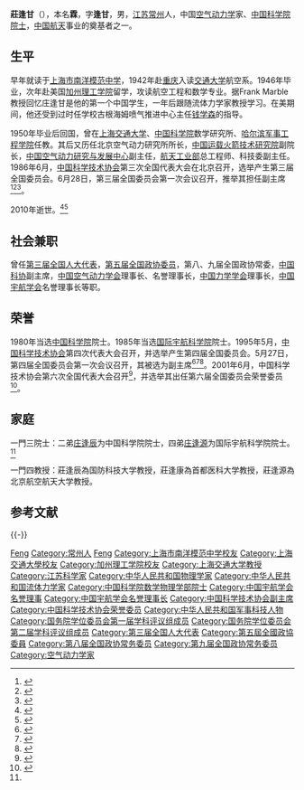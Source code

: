 {{Infobox scientist
|name = 庄逢甘
| image = 
| image_size = 
| caption = 
| birth_date = {{birth date|1925|2|11|df=y}}
| birth_place = {{ROC}}[[江苏省|江苏省]][[常州市|常州市]]

| death_date = {{death date and age|2010|11|8|1925|2|11|df=y}}
| death_place = {{CHN}}[[北京市|北京市]]
| residence =  
| citizenship  = 
| nationality = {{PRC}}
| fields = 航天学家
| workplaces =[[中国科学院数学研究所|中国科学院数学研究所]]<br/>[[哈尔滨军事工程学院|哈尔滨军事工程学院]]<br/> [[国防部五院|國防部第五研究院]]第一、三研究院副院长，[[空气动力研究所|空气动力研究所]]所长([[钱学森|钱学森]]领导[[五院十大研究室主任|五院十大研究室主任]]之一)<br>[[国防科工委基地|国防科工委基地]]<br>[[中国科学院院士|中国科学院院士]]物理学数学部委员，1980年
| alma_mater = 1946年毕业于交通大学（现[[西安交通大学|西安交通大学]]）航空工程系<br>1947年赴美国[[加州理工学院|加州理工学院]]攻读航空工程，先后获硕士、博士学位
| doctoral_advisor = 
| academic_advisors = 
| doctoral_students = 
| notable_students = 
| known_for =
| author_abbrev_bot = 
| author_abbrev_zoo = 
| influences = {{CCP}}
| influenced =  
| awards = 1985年获[[国家科技进步奖|国家科技进步奖]]特等奖<br>第18届[[国际航空科学大会|国际航空科学大会]]荣获大会颁发的[[古根海姆奖|古根海姆奖]]
| signature = <!--(filename only)-->
| footnotes = 父:[[庄德成|庄德成]]、母:[[潘淑贞|潘淑贞]]<br>弟:[[庄逢源|庄逢源]]、[[庄逢辰|庄逢辰]]
| ethnicity = 
| religion = 
| spouse = [[戴淑芬|戴淑芬]]
|relatives=

}}
'''莊逢甘'''（{{bd|1925年|2月11日|2010年|11月8日|catIdx=Zhuang庄}}），本名'''霖'''，字'''逢甘'''，男，[[江苏|江苏]][[常州|常州]]人，中国[[空气动力学|空气动力学]]家、[[中国科学院院士|中国科学院院士]]，[[中国航天|中国航天]]事业的奠基者之一。

== 生平 ==
早年就读于[[上海市南洋模范中学|上海市南洋模范中学]]，1942年赴[[重庆|重庆]]入读[[交通大学|交通大学]]航空系。1946年毕业，次年赴美国[[加州理工学院|加州理工学院]]留学，攻读航空工程和数学专业。据Frank Marble教授回忆庄逢甘是他的第一个中国学生，一年后跟随流体力学家{{le|H·W·李普曼|Hans W. Liepmann}}教授学习。在美期间，他还受到过时任学校古根海姆喷气推进中心主任[[钱学森|钱学森]]的指导。

1950年毕业后回国，曾在[[上海交通大学|上海交通大学]]、[[中国科学院|中国科学院]]数学研究所、[[哈尔滨军事工程学院|哈尔滨军事工程学院]]任教。其后又历任北京空气动力研究所所长，[[中国运载火箭技术研究院|中国运载火箭技术研究院]]副院长，[[中国空气动力研究与发展中心|中国空气动力研究与发展中心]]副主任，[[航天工业部|航天工业部]]总工程师、科技委副主任。1986年6月，[[中国科学技术协会|中国科学技术协会]]第三次全国代表大会在北京召开，选举产生第三届全国委员会。6月28日，第三届全国委员会第一次会议召开，推举其担任副主席<ref>{{Cite book|title=中国科学技术协会第三次全国代表大会文件汇编|last=[[中国科协研究室|中国科协研究室]]编|publisher=中国科协研究室|pages=94-96}}</ref><ref>{{Cite book|title=中国共产党组织史资料 附卷4 中华人民共和国群众团体组织 1949.10-1997.9|last=[[中共中央组织部|中共中央组织部]]，中共中央党史研究室，中央档案馆|publisher=[[中共党史出版社|中共党史出版社]]|year=2000|isbn=7-80136-318-3|location=北京|pages=408}}</ref><ref>{{Cite book|title=当代中国科学技术发展史|last=陈建新等主编|publisher=[[湖北教育出版社|湖北教育出版社]]|year=1994.10|isbn=7-5351-1355-9|pages=609|location=武汉}}</ref>。

2010年逝世。<ref>{{cite web|url=http://www.hlhl.org.cn/news/findnews/showsub.asp?id=73|title=庄逢甘|publisher=何梁何利基金|accessdate=2010-12-30|archive-date=2012-11-02|archive-url=https://web.archive.org/web/20121102034828/http://www.hlhl.org.cn/news/findnews/showsub.asp?id=73|dead-url=no}}</ref><ref name="cz">{{cite web|url=http://www.changzhou.gov.cn/art/2010/11/11/art_23_134441.html|title=航天事业奠基者之一 常州籍院士庄逢甘逝世|publisher=中国常州政府网|deadurl=yes|archiveurl=https://web.archive.org/web/20141022185541/http://www.changzhou.gov.cn/art/2010/11/11/art_23_134441.html|archivedate=2014-10-22}}</ref>

== 社会兼职 ==
曾任[[第三届全国人大代表|第三届全国人大代表]]，[[第五届全国政协委员|第五届全国政协委员]]，第八、九届全国政协常委，[[中国科协|中国科协]]副主席，[[中国空气动力学会|中国空气动力学会]]理事长、名誉理事长，[[中国力学学会|中国力学学会]]理事长，[[中国宇航学会|中国宇航学会]]名誉理事长等职。

== 荣誉 ==
1980年当选[[中国科学院|中国科学院]]院士。1985年当选[[国际宇航科学院|国际宇航科学院]]院士。1995年5月，[[中国科学技术协会|中国科学技术协会]]第四次代表大会召开，并选举产生第四届全国委员会。5月27日，第四届全国委员会第一次会议召开，其被选为副主席<ref>{{Cite book|title=中国人物年鉴 1992|last=[[李方诗|李方诗]]等主编|publisher=北京：[[华艺出版社|华艺出版社]]|year=1992.10|isbn=7-80039-683-5|pages=475-476}}</ref><ref>{{Cite book|title=中国共产党组织史资料 附卷4 中华人民共和国群众团体组织 1949.10-1997.9|last=[[中共中央组织部|中共中央组织部]]，[[中共中央党史研究室|中共中央党史研究室]]，[[中央档案馆|中央档案馆]]|publisher=北京：[[中共党史出版社|中共党史出版社]]|year=2000|isbn=7-80136-318-3|pages=409-410}}</ref><ref>{{Cite book|title=当代中国科学技术发展史|last=[[陈建新|陈建新]]等主编|publisher=武汉：[[湖北教育出版社|湖北教育出版社]]|year=1994.10|isbn=7-5351-1355-9|pages=609-610}}</ref>。2001年6月，中国科学技术协会第六次全国代表大会召开<ref>{{Cite book|title=企业科协工作手册|last=本书编委会编|publisher=北京：[[科学普及出版社|科学普及出版社]]|year=2008.10|isbn=978-7-110-06976-9|pages=2-3}}</ref>，并选举其出任第六届全国委员会荣誉委员<ref>{{Cite book|title=中国科学技术协会年鉴 2003|publisher=北京：[[中国科学技术出版社|中国科学技术出版社]]|year=2003.12|isbn=7-5046-3485-9|pages=23, 123}}</ref>。

== 家庭 ==
一門三院士：二弟[[庄逢辰|庄逢辰]]为中国科学院院士，四弟[[庄逢源|庄逢源]]为国际宇航科学院院士。<ref name="cz" />

一門四教授：莊逢辰為国防科技大学教授，莊逢康為首都医科大学教授，莊逢源為北京航空航天大学教授。

== 参考文献 ==
{{Reflist}}

{{-}}
{{毗陵莊氏}}
{{中華人民共和國航天}}
{{中国科学院数学物理学部院士}}
{{国务院学位委员会第一届学科评议组/工学}}
{{国务院学位委员会第二届学科评议组/工学}}
{{Navboxes
| title  = 庄逢甘在[[中国科学技术协会|中国科学技术协会]]的职务
| list1  =
{{中国科学技术协会第三届全国委员会}}
{{中国科学技术协会第四届全国委员会}}
{{中国科学技术协会第五届全国委员会}}
{{中国科学技术协会第六届全国委员会}}
}}
{{Navboxes
| title  = 庄逢甘在[[中国宇航学会|中国宇航学会]]的职务
| list1  =
{{中国宇航学会第三届理事会}}
{{中国宇航学会第四届理事会}}
{{中国宇航学会第五届理事会}}
}}

{{Authority control}}

{{DEFAULTSORT:Zhuang庄}}
[[Category:庄姓|Feng]]
[[Category:常州人|Category:常州人]]
[[Category:毗陵莊氏|Feng]]
[[Category:上海市南洋模范中学校友|Category:上海市南洋模范中学校友]]
[[Category:上海交通大學校友|Category:上海交通大學校友]]
[[Category:加州理工学院校友|Category:加州理工学院校友]]
[[Category:上海交通大学教授|Category:上海交通大学教授]]
[[Category:江苏科学家|Category:江苏科学家]]
[[Category:中华人民共和国物理学家|Category:中华人民共和国物理学家]]
[[Category:中华人民共和国流体力学家|Category:中华人民共和国流体力学家]]
[[Category:中国科学院数学物理学部院士|Category:中国科学院数学物理学部院士]]
[[Category:中国宇航学会名誉理事|Category:中国宇航学会名誉理事]]
[[Category:中国宇航学会名誉理事长|Category:中国宇航学会名誉理事长]]
[[Category:中国科学技术协会副主席|Category:中国科学技术协会副主席]]
[[Category:中国科学技术协会荣誉委员|Category:中国科学技术协会荣誉委员]]
[[Category:中华人民共和国军事科技人物|Category:中华人民共和国军事科技人物]]
[[Category:国务院学位委员会第一届学科评议组成员|Category:国务院学位委员会第一届学科评议组成员]]
[[Category:国务院学位委员会第二届学科评议组成员|Category:国务院学位委员会第二届学科评议组成员]]
[[Category:第三届全国人大代表|Category:第三届全国人大代表]]
[[Category:第五屆全國政協委員|Category:第五屆全國政協委員]]
[[Category:第八届全国政协常务委员|Category:第八届全国政协常务委员]]
[[Category:第九届全国政协常务委员|Category:第九届全国政协常务委员]]
[[Category:空气动力学家|Category:空气动力学家]]